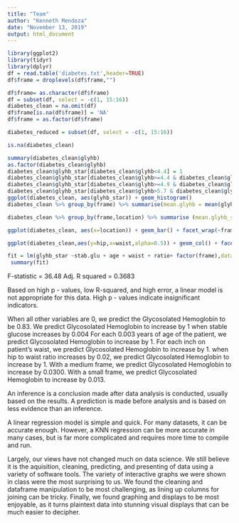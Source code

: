 ---
title: "Team"
author: "Kenneth Mendoza"
date: "November 13, 2019"
output: html_document
---

```{r data}
library(ggplot2)
library(tidyr)
library(dplyr)
df = read.table('diabetes.txt',header=TRUE)
df$frame = droplevels(df$frame,"")

df$frame= as.character(df$frame)
df = subset(df, select = -c(1, 15:16))
diabetes_clean = na.omit(df)
df$frame[is.na(df$frame)] = 'NA'
df$frame = as.factor(df$frame)

diabetes_reduced = subset(df, select = -c(1, 15:16))

is.na(diabetes_clean)
```

```{r plot}
summary(diabetes_clean$glyhb)
as.factor(diabetes_clean$glyhb)
diabetes_clean$glyhb_star[diabetes_clean$glyhb<4.4] = 1
diabetes_clean$glyhb_star[diabetes_clean$glyhb>=4.4 & diabetes_clean$glyhb <4.9 ] = 2
diabetes_clean$glyhb_star[diabetes_clean$glyhb>=4.9 & diabetes_clean$glyhb <5.7 ] = 3
diabetes_clean$glyhb_star[diabetes_clean$glyhb>5.7 & diabetes_clean$glyhb <17 ] = 4
ggplot(diabetes_clean, aes(glyhb_star)) + geom_histogram()
diabetes_clean %>% group_by(frame) %>% summarise(mean.glyhb = mean(glyhb_star))
```

```{r}
diabetes_clean %>% group_by(frame,location) %>% summarise (mean.glyhb_star= mean(glyhb_star))

ggplot(diabetes_clean, aes(x=location)) + geom_bar() + facet_wrap(~frame) + ggtitle("Frame Size and Location")

```
```{r}
ggplot(diabetes_clean,aes(y=hip,x=waist,alpha=0.5)) + geom_col() + facet_wrap(~frame) + ggtitle("Waist to Hip Ratio by Frame Size")

```



```{r}
fit = lm(glyhb_star ~stab.glu + age + waist + ratio+ factor(frame),data=diabetes_clean)
 summary(fit)

```

F-statistic = 36.48
Adj. R squared = 0.3683

Based on high p - values, low R-squared, and high error, a linear model is not appropriate for this data. 
High p - values indicate insignificant indicators.


When all other variables are 0, we predict the Glycosolated Hemoglobin to be 0.83.
We predict Glycosolated Hemoglobin to increase by 1 when stable glucose increases by 0.004
For each 0.003 years of age of the patient, we predict Glycosolated Hemoglobin to increase by 1.
For each inch on patient's waist, we predict Glycosolated Hemoglobin to increase by 1.
when hip to waist ratio increases by 0.02, we predict Glycosolated Hemoglobin to increase by 1.
With a medium frame, we predict Glycosolated Hemoglobin to increase by 0.0300.
With a small frame, we predict Glycosolated Hemoglobin to increase by 0.013.

An inference is a conclusion made after data analysis is conducted, usually based on the results. A prediction is made before analysis and is based on less evidence than an inference.


A linear regression model is simple and quick. For many datasets, it can be accurate enough. However, a KNN regression can be more accurate in many cases, but is far more complicated and requires more time to compile and run.

Largely, our views have not changed much on data science. We still believe it is the aquisition, cleaning, predicting, and presenting of data using a variety of software tools. The variety of interactive graphs we were shown in class were the most surprising to us. We found the cleaning and dataframe manipulation to be most challenging, as lining up columns for joining can be tricky. Finally, we found graphing and displays to be most enjoyable, as it turns plaintext data into stunning visual displays that can be much easier to decipher.

